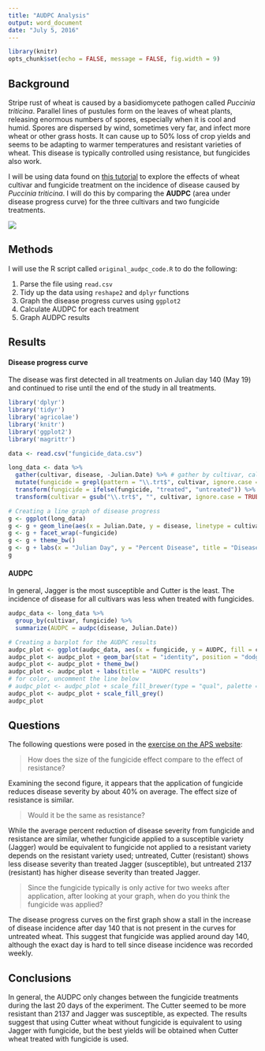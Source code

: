 ```yaml
---
title: "AUDPC Analysis"
output: word_document
date: "July 5, 2016"
---
```


```r
library(knitr)
opts_chunk$set(echo = FALSE, message = FALSE, fig.width = 9)
```


## Background

Stripe rust of wheat is caused by a basidiomycete pathogen called *Puccinia triticina*.
Parallel lines of pustules form on the leaves of wheat plants, releasing enormous numbers of spores, especially when it is cool and humid.
Spores are dispersed by wind, sometimes very far, and infect more wheat or other grass hosts.
It can cause up to 50% loss of crop yields and seems to be adapting to warmer temperatures and resistant varieties of wheat.
This disease is typically controlled using resistance, but fungicides also work. 

I will be using data found on [this tutorial](http://www.apsnet.org/edcenter/advanced/topics/EcologyAndEpidemiologyInR/DiseaseProgress/Pages/StripeRust.aspx) to explore the effects of wheat cultivar and fungicide treatment on the incidence of disease caused by *Puccinia triticina*.
 I will do this by comparing the **AUDPC** (area under disease progress curve) for the three cultivars and two fungicide treatments.

![](stripe_rust.jpg)


## Methods

I will use the R script called `original_audpc_code.R` to do the following:

1. Parse the file using `read.csv`
1. Tidy up the data using `reshape2` and `dplyr` functions
1. Graph the disease progress curves using `ggplot2`
1. Calculate AUDPC for each treatment
1. Graph AUDPC results


## Results

#### Disease progress curve

The disease was first detected in all treatments on Julian day 140 (May 19) and continued to rise until the end of the study in all treatments.

```r
library('dplyr')
library('tidyr')
library('agricolae')
library('knitr')
library('ggplot2')
library('magrittr')

data <- read.csv("fungicide_data.csv")

long_data <- data %>% 
  gather(cultivar, disease, -Julian.Date) %>% # gather by cultivar, call the new variable disease, and keep the Julian.Date column
  mutate(fungicide = grepl(pattern = "\\.trt$", cultivar, ignore.case = TRUE)) %>% # add fungicide column
  transform(fungicide = ifelse(fungicide, "treated", "untreated")) %>% # make it sensible
  transform(cultivar = gsub("\\.trt$", "", cultivar, ignore.case = TRUE)) # clean up the variable

# Creating a line graph of disease progress
g <- ggplot(long_data)
g <- g + geom_line(aes(x = Julian.Date, y = disease, linetype = cultivar))
g <- g + facet_wrap(~fungicide)
g <- g + theme_bw()
g <- g + labs(x = "Julian Day", y = "Percent Disease", title = "Disease Progress Curve")
g
```


#### AUDPC

In general, Jagger is the most susceptible and Cutter is the least.
The incidence of disease for all cultivars was less when treated with fungicides.

```r
audpc_data <- long_data %>% 
  group_by(cultivar, fungicide) %>% 
  summarize(AUDPC = audpc(disease, Julian.Date)) 

# Creating a barplot for the AUDPC results
audpc_plot <- ggplot(audpc_data, aes(x = fungicide, y = AUDPC, fill = cultivar))
audpc_plot <- audpc_plot + geom_bar(stat = "identity", position = "dodge")
audpc_plot <- audpc_plot + theme_bw()
audpc_plot <- audpc_plot + labs(title = "AUDPC results")
# for color, uncomment the line below
# audpc_plot <- audpc_plot + scale_fill_brewer(type = "qual", palette = "Set1")
audpc_plot <- audpc_plot + scale_fill_grey()
audpc_plot
```


## Questions

The following questions were posed in the [exercise on the APS website](http://www.apsnet.org/edcenter/advanced/topics/EcologyAndEpidemiologyInR/DiseaseProgress/Pages/StripeRust.aspx):

> How does the size of the fungicide effect compare to the effect of resistance? 

Examining the second figure, it appears that the application of fungicide reduces disease severity by about 40% on average. The effect size of resistance is similar. 

> Would it be the same as resistance?

While the average percent reduction of disease severity from fungicide and resistance are similar, whether fungicide applied to a susceptible variety (Jagger) would be equivalent to fungicide not applied to a resistant variety depends on the resistant variety used; untreated, Cutter (resistant) shows less disease severity than treated Jagger (susceptible), but untreated 2137 (resistant) has higher disease severity than treated Jagger.  

> Since the fungicide typically is only active for two weeks after application, after looking at your graph, when do you think the fungicide was applied?

The disease progress curves on the first graph show a stall in the increase of disease incidence after day 140 that is not present in the curves for untreated wheat. This suggest that fungicide was applied around day 140, although the exact day is hard to tell since disease incidence was recorded weekly.  

## Conclusions

In general, the AUDPC only changes between the fungicide treatments during the last 20 days of the experiment. 
The Cutter seemed to be more resistant than 2137 and Jagger was susceptible, as expected. 
The results suggest that using Cutter wheat without fungicide is equivalent to using Jagger with fungicide, but the best yields will be obtained when Cutter wheat treated with fungicide is used.
